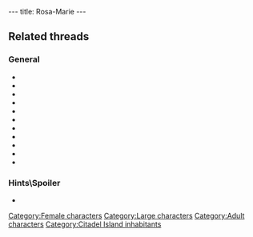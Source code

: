 ---
title: Rosa-Marie
---

{{Character|
Name=Rose-Marie|
Image=DVVACHE.jpg|
Race=Cow|
Gender=Female|
Size=Large|
Age=Adult}}

==Related threads==
===General===
* {{thread|id=11024|title=some fun stuff and tips}}
* {{thread|id=9111|title=Just a little weird poll...}}
* {{thread|id=8086|title=Twinsen's gift :p}}
* {{thread|id=8374|title=Rosa the Cow}}
* {{thread|id=833|title=The cheat what went too far!}}
* {{thread|id=7428|title=some hidden animal sex in lba 2}}
* {{thread|id=5878|title=Does anyone......?}}
* {{thread|id=5705|title=The Rosa trick}}
* {{thread|id=1695|title=The pervert cheat...}}
* {{thread|id=250|title=The funny and rude bits in LBA...}}
* {{thread|id=11117|title=The cow}}

===Hints\Spoiler===
* {{thread|id=11475|title=Make love the the cow in LBA2}}

{{Stub}}

[[Category:Female characters]]
[[Category:Large characters]]
[[Category:Adult characters]]
[[Category:Citadel Island inhabitants]]